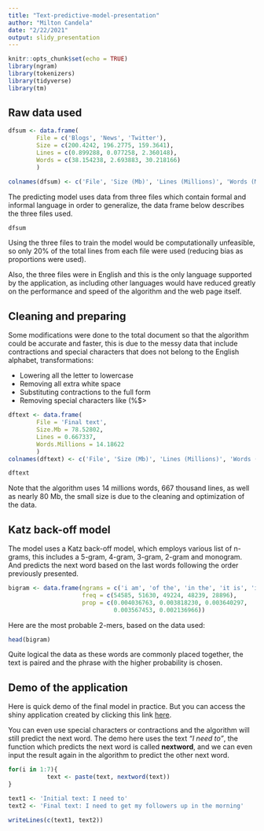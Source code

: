 ```yaml
---
title: "Text-predictive-model-presentation"
author: "Milton Candela"
date: "2/22/2021"
output: slidy_presentation
---
```


```r
knitr::opts_chunk$set(echo = TRUE)
library(ngram)
library(tokenizers)
library(tidyverse)
library(tm)
```

## Raw data used

```r

dfsum <- data.frame(
        File = c('Blogs', 'News', 'Twitter'),
        Size = c(200.4242, 196.2775, 159.3641),
        Lines = c(0.899288, 0.077258, 2.360148),
        Words = c(38.154238, 2.693883, 30.218166)
        )

colnames(dfsum) <- c('File', 'Size (Mb)', 'Lines (Millions)', 'Words (Millions)')
```

The predicting model uses data from three files which contain formal and informal language in order to generalize, the data frame below describes the three files used.

```r
dfsum
```

Using the three files to train the model would be computationally unfeasible, so only 20% of the total lines from each file were used (reducing bias as proportions were used).

Also, the three files were in English and this is the only language supported by the application, as including other languages would have reduced greatly on the performance and speed of the algorithm and the web page itself.

## Cleaning and preparing

Some modifications were done to the total document so that the algorithm could be accurate and faster, this is due to the messy data that include contractions and special characters that does not belong to the English alphabet, transformations:

* Lowering all the letter to lowercase
* Removing all extra white space
* Substituting contractions to the full form
* Removing special characters like (\%$>

```r
dftext <- data.frame(
        File = 'Final text',
        Size.Mb = 78.52802,
        Lines = 0.667337,
        Words.Millions = 14.18622
        )
colnames(dftext) <- c('File', 'Size (Mb)', 'Lines (Millions)', 'Words (Millions)')
```

```r
dftext
```

Note that the algorithm uses 14 millions words, 667 thousand lines, as well as nearly 80 Mb, the small size is due to the cleaning and optimization of the data.

## Katz back-off model

The model uses a Katz back-off model, which employs various list of n-grams, this includes a 5-gram, 4-gram, 3-gram, 2-gram and monogram. And predicts the next word based on the last words following the order previously presented.

```r
bigram <- data.frame(ngrams = c('i am', 'of the', 'in the', 'it is', 'i have'),
                     freq = c(54585, 51630, 49224, 48239, 28896),
                     prop = c(0.004036763, 0.003818230, 0.003640297,
                              0.003567453, 0.002136966))
```

Here are the most probable 2-mers, based on the data used:

```r
head(bigram)
```

Quite logical the data as these words are commonly placed together, the text is paired and the phrase with the higher probability is chosen.

## Demo of the application

Here is quick demo of the final model in practice. But you can access the shiny application created by clicking this link [here](https://milkbacon.shinyapps.io/Text-predicting/).

You can even use special characters or contractions and the algorithm will still predict the next word. The demo here uses the text *"I need to"*, the function which predicts the next word is called **nextword**, and we can even input the result again in the algorithm to predict the other next word.

```r
for(i in 1:7){
           text <- paste(text, nextword(text))
}
```

```r
text1 <- 'Initial text: I need to'
text2 <- 'Final text: I need to get my followers up in the morning'

writeLines(c(text1, text2))
```